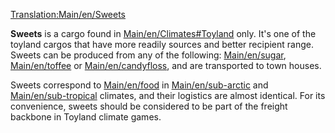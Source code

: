 [[Translation:Main/en/Sweets]]{{en/-}}
{{en/Cargo|name=Sweets
|image=Sweets.png
|produced=[[Main/en/Sweet Factory]]
|accepted=[[Main/en/Towns]]
}}

'''Sweets''' is a cargo found in [[Main/en/Climates#Toyland]] only.  It's one of the toyland cargos that have more readily sources and better recipient range.  Sweets can be produced from any of the following:  [[Main/en/sugar]], [[Main/en/toffee]] or [[Main/en/candyfloss]], and are transported to town houses.

Sweets correspond to [[Main/en/food]] in [[Main/en/sub-arctic]] and [[Main/en/sub-tropical]] climates, and their logistics are almost identical.  For its convenience, sweets should be considered to be part of the freight backbone in Toyland climate games.